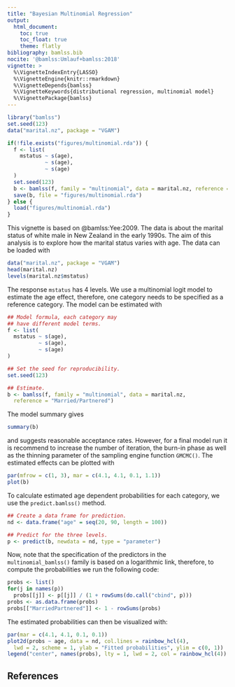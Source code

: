 ```yaml
---
title: "Bayesian Multinomial Regression"
output:
  html_document:
    toc: true
    toc_float: true
    theme: flatly
bibliography: bamlss.bib
nocite: '@bamlss:Umlauf+bamlss:2018'
vignette: >
  %\VignetteIndexEntry{LASSO}
  %\VignetteEngine{knitr::rmarkdown}
  %\VignetteDepends{bamlss}
  %\VignetteKeywords{distributional regression, multinomial model}
  %\VignettePackage{bamlss}
---
```


```r
library("bamlss")
set.seed(123)
data("marital.nz", package = "VGAM")

if(!file.exists("figures/multinomial.rda")) {
  f <- list(
    mstatus ~ s(age),
            ~ s(age),
            ~ s(age)
  )
  set.seed(123)
  b <- bamlss(f, family = "multinomial", data = marital.nz, reference = "Married/Partnered")
  save(b, file = "figures/multinomial.rda")
} else {
  load("figures/multinomial.rda")
}
```

This vignette is based on @bamlss:Yee:2009. The data is about the marital status of white male
in New Zealand in the early 1990s. The aim of this analysis is to explore how the marital status
varies with age. The data can be loaded with
```r
data("marital.nz", package = "VGAM")
head(marital.nz)
levels(marital.nz$mstatus)
```
The response `mstatus` has 4 levels. We use a multinomial logit model to estimate the age effect,
therefore, one category needs to be specified as a reference category. The model can be
estimated with
```r
## Model formula, each category may
## have different model terms.
f <- list(
  mstatus ~ s(age),
          ~ s(age),
          ~ s(age)
)

## Set the seed for reproducibility.
set.seed(123)

## Estimate.
b <- bamlss(f, family = "multinomial", data = marital.nz,
  reference = "Married/Partnered")
```
The model summary gives
```r
summary(b)
```
and suggests reasonable acceptance rates. However, for a final model run it is recommend to
increase the number of iteration, the burn-in phase as well as the thinning parameter of the
sampling engine function `GMCMC()`. The estimated effects can be plotted with
```r
par(mfrow = c(1, 3), mar = c(4.1, 4.1, 0.1, 1.1))
plot(b)
```
To calculate estimated age dependent probabilities for each category, we use the `predict.bamlss()`
method.
```r
## Create a data frame for prediction.
nd <- data.frame("age" = seq(20, 90, length = 100))

## Predict for the three levels.
p <- predict(b, newdata = nd, type = "parameter")
```
Now, note that the specification of the predictors in the `multinomial_bamlss()` family
is based on a logarithmic link, therefore, to compute the probabilities we run the
following code:
```r
probs <- list()
for(j in names(p))
  probs[[j]] <- p[[j]] / (1 + rowSums(do.call("cbind", p)))
probs <- as.data.frame(probs)
probs[["MarriedPartnered"]] <- 1 - rowSums(probs)
```
The estimated probabilities can then be visualized with:
```r
par(mar = c(4.1, 4.1, 0.1, 0.1))
plot2d(probs ~ age, data = nd, col.lines = rainbow_hcl(4),
  lwd = 2, scheme = 1, ylab = "Fitted probabilities", ylim = c(0, 1))
legend("center", names(probs), lty = 1, lwd = 2, col = rainbow_hcl(4))
```

## References

